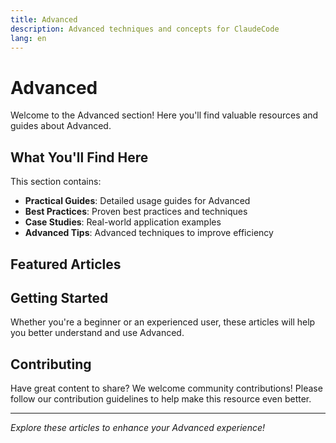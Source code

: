 ```yaml
---
title: Advanced
description: Advanced techniques and concepts for ClaudeCode
lang: en
---
```


# Advanced

Welcome to the Advanced section! Here you'll find valuable resources and guides about Advanced.

## What You'll Find Here

This section contains:

- **Practical Guides**: Detailed usage guides for Advanced
- **Best Practices**: Proven best practices and techniques
- **Case Studies**: Real-world application examples
- **Advanced Tips**: Advanced techniques to improve efficiency

## Featured Articles

<Cards>
  <Card 
    title="Reverse Engineering Claude Code: How to Monitor AI's Every 'Inner Monologue'?" 
    description="A comprehensive guide to reverse engineering Claude Code, revealing its multi-model collaboration strategy, sophisticated system prompt design, and intelligent tool calling mechanisms."
    href="/docs/en/advanced/claude-code-reverse-analysis" 
  />
</Cards>

## Getting Started

Whether you're a beginner or an experienced user, these articles will help you better understand and use Advanced.

## Contributing

Have great content to share? We welcome community contributions! Please follow our contribution guidelines to help make this resource even better.

---

*Explore these articles to enhance your Advanced experience!*